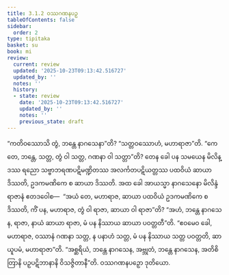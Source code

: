 ```yaml
---
title: 3.1.2 ဝဿဂဏနပဉှ
tableOfContents: false
sidebar:
  order: 2
type: tipitaka
basket: su
book: mi
review:
  current: review
  updated: '2025-10-23T09:13:42.516727'
  updated_by: ''
  notes: ''
  history:
  - state: review
    date: '2025-10-23T09:13:42.516727'
    updated_by: ''
    notes: ''
    previous_state: draft
---
```



<ReviewStatus review={frontmatter.review} showDetails={true} />

<HypothesisAnnotation frontmatter={frontmatter} />

<DynamicBreadcrumb />

<Division number="25" book="mi" e="ch" v="28">

<Paragraph number="102" book="mi">
“ကတိဝဿောသိ တွံ, ဘန္တေ နာဂသေနာ”တိ? “သတ္တဝဿောဟံ, မဟာရာဇာ”တိ. “ကေ တေ, ဘန္တေ, သတ္တ, တွံ ဝါ သတ္တ, ဂဏနာ ဝါ သတ္တာ”တိ?
</Paragraph>

<Paragraph number="103" book="mi">
တေန ခေါ ပန သမယေန မိလိန္ဒဿ ရညော သဗ္ဗာဘရဏပဋိမဏ္ဍိတဿ အလင်္ကတပဋိယတ္တဿ ပထဝိယံ ဆာယာ ဒိဿတိ, ဥဒကမဏိကေ စ ဆာယာ ဒိဿတိ. အထ ခေါ အာယသ္မာ နာဂသေနော မိလိန္ဒံ ရာဇာနံ ဧတဒဝေါစ—  “အယံ တေ, မဟာရာဇ, ဆာယာ ပထဝိယံ ဥဒကမဏိကေ စ ဒိဿတိ, ကိံ ပန, မဟာရာဇ, တွံ ဝါ ရာဇာ, ဆာယာ ဝါ ရာဇာ”တိ? “အဟံ, ဘန္တေ နာဂသေန, ရာဇာ, နာယံ ဆာယာ ရာဇာ, မံ ပန နိဿာယ ဆာယာ ပဝတ္တတီ”တိ. “ဧဝမေဝ ခေါ, မဟာရာဇ, ဝဿာနံ ဂဏနာ သတ္တ, န ပနာဟံ သတ္တ, မံ ပန နိဿာယ သတ္တ ပဝတ္တတိ, ဆာယူပမံ, မဟာရာဇာ”တိ. “အစ္ဆရိယံ, ဘန္တေ နာဂသေန, အဗ္ဘုတံ, ဘန္တေ နာဂသေန, အတိစိတြာနိ ပဉှပဋိဘာနာနိ ဝိသဇ္ဇိတာနီ”တိ.

</Paragraph>
</Division>

<Paragraph number="104" type="center" book="mi">
ဝဿဂဏနပဉှော ဒုတိယော.
</Paragraph>